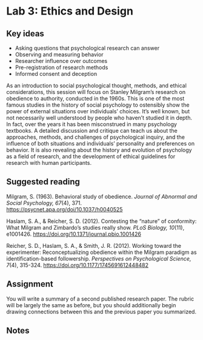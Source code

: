 # Lab 3: Ethics and Design {.unnumbered}


## Key ideas

- Asking questions that psychological research can answer
- Observing and measuring behavior
- Researcher influence over outcomes
- Pre-registration of research methods
- Informed consent and deception


As an introduction to social psychological thought, methods, and ethical considerations, this session will focus on Stanley Milgram’s research on obedience to authority, conducted in the 1960s. This is one of the most famous studies in the history of social psychology to ostensibly show the power of external situations over individuals’ choices. It’s well known, but not necessarily well understood by people who haven’t studied it in depth. In fact, over the years it has been misconstrued in many psychology textbooks. A detailed discussion and critique can teach us about the approaches, methods, and challenges of psychological inquiry, and the influence of both situations and individuals’ personality and preferences on behavior. It is also revealing about the history and evolution of psychology as a field of research, and the development of ethical guidelines for research with human participants.


## Suggested reading

::: {.references}
\hangindent=0.7cm Milgram, S. (1963). Behavioral study of obedience. *Journal of Abnormal and Social Psychology, 67*(4), 371. <https://psycnet.apa.org/doi/10.1037/h0040525>

\hangindent=0.7cm Haslam, S. A., & Reicher, S. D. (2012). Contesting the “nature” of conformity: What Milgram and Zimbardo's studies really show. *PLoS Biology, 10*(11), e1001426. <https://doi.org/10.1371/journal.pbio.1001426>

\hangindent=0.7cm Reicher, S. D., Haslam, S. A., & Smith, J. R. (2012). Working toward the experimenter: Reconceptualizing obedience within the Milgram paradigm as identification-based followership. *Perspectives on Psychological Science, 7*(4), 315-324. <https://doi.org/10.1177/1745691612448482>
:::




## Assignment

You will write a summary of a second published research paper. The rubric will be largely the same as before, but you should additionally begin drawing connections between this and the previous paper you summarized.



## Notes {.exclude-from-html}

\cleartoleftpage
